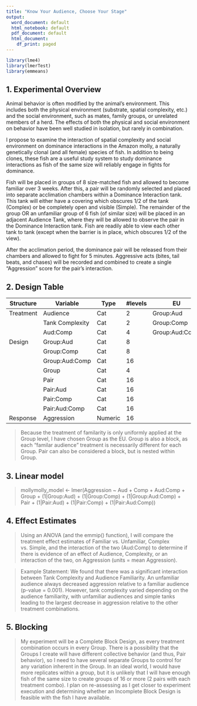 ```yaml
---
title: "Know Your Audience, Choose Your Stage"
output:
  word_document: default
  html_notebook: default
  pdf_document: default
  html_document:
    df_print: paged
---
```


```r
library(lme4)
library(lmerTest)
library(emmeans)
```
## 1. Experimental Overview

Animal behavior is often modified by the animal's environment. This includes both the physical environment (substrate, spatial complexity, etc.) and the social environment, such as mates, family groups, or unrelated members of a herd. The effects of both the physical and social environment on behavior have been well studied in isolation, but rarely in combination. 

I propose to examine the interaction of spatial complexity and social environment on dominance interactions in the Amazon molly, a naturally genetically clonal (and all female) species of fish. In addition to being clones, these fish are a useful study system to study dominance interactions as fish of the same size will reliably engage in fights for dominance.

Fish will be placed in groups of 8 size-matched fish and allowed to become familiar over 3 weeks. After this, a pair will be randomly selected and placed into separate acclimation chambers within a Dominance Interaction tank. This tank will either have a covering which obscures 1/2 of the tank (Complex) or be completely open and visible (Simple). The remainder of the group OR an unfamiliar group of 6 fish (of similar size) will be placed in an adjacent Audience Tank, where they will be allowed to observe the pair in the Dominance Interaction tank. Fish are readily able to view each other tank to tank (except when the barrier is in place, which obscures 1/2 of the view).

After the acclimation period, the dominance pair will be released from their chambers and allowed to fight for 5 minutes. Aggressive acts (bites, tail beats, and chases) will be recorded and combined to create a single "Aggression" score for the pair's interaction.

## 2. Design Table

| Structure | Variable        | Type    | #levels | EU              |
|-----------|-----------------|---------|---------|-----------------|
| Treatment | Audience        | Cat     | 2       | Group:Aud       |
|           | Tank Complexity | Cat     | 2       | Group:Comp      |
|           | Aud:Comp        | Cat     | 4       | Group:Aud:Comp  |
| Design    | Group:Aud       | Cat     | 8       |                 |
|           | Group:Comp      | Cat     | 8       |                 |
|           | Group:Aud:Comp  | Cat     | 16      |                 |
|           | Group           | Cat     | 4       |                 |
|           | Pair            | Cat     | 16      |                 |
|           | Pair:Aud        | Cat     | 16      |                 |
|           | Pair:Comp       | Cat     | 16      |                 | # nested subsample
|           | Pair:Aud:Comp   | Cat     | 16      |                 | # aliased
| Response  | Aggression      | Numeric | 16      |                 |

> Because the treatment of familarity is only uniformly applied at the Group level, I have chosen Group as the EU. Group is also a block, as each "familar audience" treatment is necessarily different for each Group. Pair can also be considered a block, but is nested within Group.


## 3. Linear model

> mollymolly_model <- lmer(Aggression ~ Aud + Comp + Aud:Comp + Group + (1|Group:Aud) + (1|Group:Comp) + (1|Group:Aud:Comp) + Pair + (1|Pair:Aud) + (1|Pair:Comp) + (1|Pair:Aud:Comp))


## 4. Effect Estimates

> Using an ANOVA (and the emmip() function), I will compare the treatment effect estimates of Familiar vs. Unfamiliar, Complex vs. Simple, and the interaction of the two (Aud:Comp) to determine if there is evidence of an effect of Audience, Complexity, or an interaction of the two, on Aggression (units = mean Aggression).

> Example Statement: We found that there was a significant interaction between Tank Complexity and Audience Familiarity. An unfamiliar audience always decreased aggression relative to a familiar audience (p-value = 0.001). However, tank complexity varied depending on the audience familiarity, with unfamiliar audiences and simple tanks leading to the largest decrease in aggression relative to the other treatment combinations.

## 5. Blocking

> My experiment will be a Complete Block Design, as every treatment combination occurs in every Group. There is a possibility that the Groups I create will have different collective behavior (and thus, Pair behavior), so I need to have several separate Groups to control for any variation inherent in the Group. In an ideal world, I would have more replicates within a group, but it is unlikely that I will have enough fish of the same size to create groups of 16 or more (2 pairs with each treatment combo). I plan on re-assessing as I get closer to experiment execution and determining whether an Incomplete Block Design is feasible with the fish I have available.